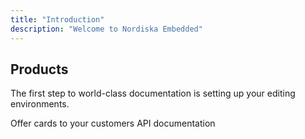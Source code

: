 ```yaml
---
title: "Introduction"
description: "Welcome to Nordiska Embedded"
---
```


## Products

The first step to world-class documentation is setting up your editing environments.

<CardGroup cols={2}>
  <Card title="Card" icon="credit-card" href="card/onboarding">
    Offer cards to your customers
  </Card>
  <Card title="API Reference" icon="webhook" href="api-reference">
    API documentation
  </Card>
</CardGroup>